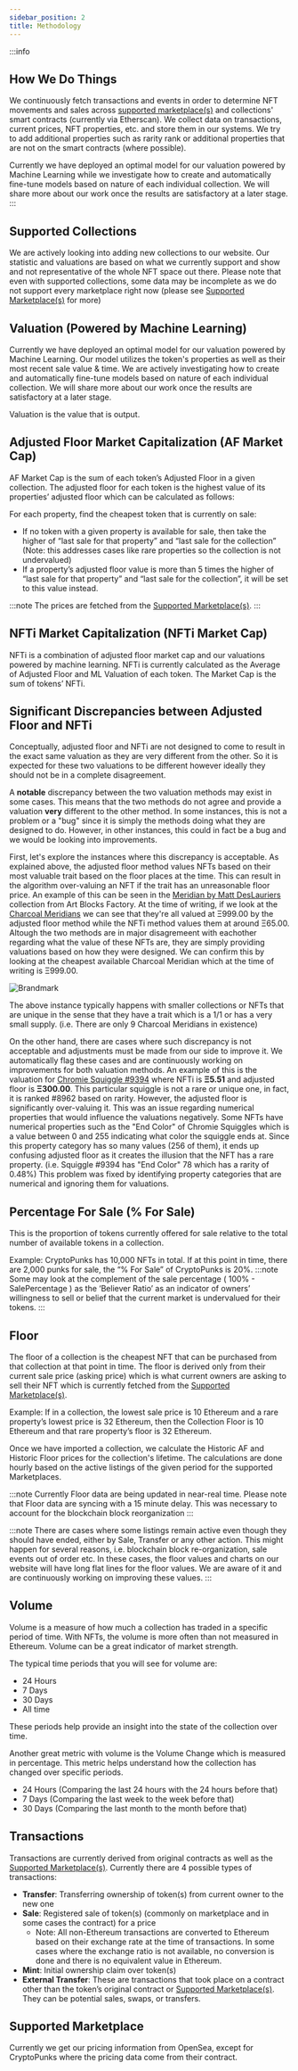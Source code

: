 ```yaml
---
sidebar_position: 2
title: Methodology
---
```


:::info
## How We Do Things

We continuously fetch transactions and events in order to determine NFT movements and sales across [supported marketplace(s)](#supported-marketplace) and collections' smart contracts (currently via Etherscan). We collect data on transactions, current prices, NFT properties, etc. and store them in our systems. We try to add additional properties such as rarity rank or additional properties that are not on the smart contracts (where possible).

Currently we have deployed an optimal model for our valuation powered by Machine Learning while we investigate how to create and automatically fine-tune models based on nature of each individual collection. We will share more about our work once the results are satisfactory at a later stage.
:::

## Supported Collections
We are actively looking into adding new collections to our website. Our statistic and valuations are based on what we currently support and show and not representative of the whole NFT space out there. Please note that even with supported collections, some data may be incomplete as we do not support every marketplace right now (please see [Supported Marketplace(s)](#supported-marketplace) for more)

## Valuation (Powered by Machine Learning)
Currently we have deployed an optimal model for our valuation powered by Machine Learning. Our model utilizes the token's properties as well as their most recent sale value & time.
We are actively investigating how to create and automatically fine-tune models based on nature of each individual collection. We will share more about our work once the results are satisfactory at a later stage.

Valuation is the value that is output.

## Adjusted Floor Market Capitalization (AF Market Cap)
AF Market Cap is the sum of each token’s Adjusted Floor in a given collection. The adjusted floor for each token is the highest value of its properties’ adjusted floor which can be calculated as follows:

For each property, find the cheapest token that is currently on sale:

- If no token with a given property is available for sale, then take the higher of “last sale for that property” and “last sale for the collection” (Note: this addresses cases like rare properties so the collection is not undervalued)
- If a property’s adjusted floor value is more than 5 times the higher of “last sale for that property” and “last sale for the collection”, it will be set to this value instead.

:::note
The prices are fetched from the [Supported Marketplace(s)](#supported-marketplace).
:::

## NFTi Market Capitalization (NFTi Market Cap)
NFTi is a combination of adjusted floor market cap and our valuations powered by machine learning. NFTi is currently calculated as 
the Average of Adjusted Floor and ML Valuation of each token. The Market Cap is the sum of tokens’ NFTi.

## Significant Discrepancies between Adjusted Floor and NFTi
Conceptually, adjusted floor and NFTi are not designed to come to result in the exact same valuation as they are very different from the other.
So it is expected for these two valuations to be different however ideally they should not be in a complete disagreement.

A **notable** discrepancy between the two valuation methods may exist in some cases. This means that the two methods do not agree and provide a valuation 
**very** different to the other method. In some instances, this is not a problem or a "bug" since it is simply the methods doing what they are designed to do.
However, in other instances, this could in fact be a bug and we would be looking into improvements.

First, let's explore the instances where this discrepancy is acceptable. As explained above, the adjusted floor method values NFTs based on their most valuable
trait based on the floor places at the time. This can result in the algorithm over-valuing an NFT if the trait has an unreasonable floor price. An example of this
can be seen in the [Meridian by Matt DesLauriers](https://nftvaluations.com/collections/meridian-by-matt-deslauriers?tab=overview) collection from Art Blocks Factory.
At the time of writing, if we look at the [Charcoal Meridians](https://nftvaluations.com/collections/meridian-by-matt-deslauriers?tab=nfts&PropertyId=408260&sort-by=Recent%20Sales)
we can see that they're all valued at Ξ999.00 by the adjusted floor method while the NFTi method values them at around Ξ65.00. Altough the two methods are in major
disagremeent with eachother regarding what the value of these NFTs are, they are simply providing valuations based on how they were designed. 
We can confirm this by looking at the cheapest available Charcoal Meridian which at the time of writing is Ξ999.00.

![Brandmark](/img/methodology/discrepancy-charcoal-meridian.jpg)

The above instance typically happens with smaller collections or NFTs that are unique in the sense that they have a trait which is a 1/1 or has a very small supply.
(i.e. There are only 9 Charcoal Meridians in existence)

On the other hand, there are cases where such discrepancy is not acceptable and adjustments must be made from our side to improve it. We automatically flag
these cases and are continuously working on improvements for both valuation methods. An example of this is the valuation for 
[Chromie Squiggle #9394](https://nftvaluations.com/collections/art-blocks-chromie-squiggle/9394) where NFTi is **Ξ5.51** and adjusted floor is **Ξ300.00**.
This particular squiggle is not a rare or unique one, in fact, it is ranked #8962 based on rarity. However, the adjusted floor is significantly over-valuing it.
This was an issue regarding numerical properties that would influence the valuations negatively. Some NFTs have numerical properties such as the "End Color" of 
Chromie Squiggles which is a value between 0 and 255 indicating what color the squiggle ends at. Since this property category has so many values (256 of them), it
ends up confusing adjusted floor as it creates the illusion that the NFT has a rare property. (i.e. Squiggle #9394 has "End Color" 78 which has a rarity of 0.48%)
This problem was fixed by identifying property categories that are numerical and ignoring them for valuations.

## Percentage For Sale (% For Sale)
This is the proportion of tokens currently offered for sale relative to the total number of available tokens in a collection.

Example: CryptoPunks has 10,000 NFTs in total. If at this point in time, there are 2,000 punks for sale, the “% For Sale” of CryptoPunks is 20%.
:::note
Some may look at the complement of the sale percentage ( 100% - SalePercentage ) as the ‘Believer Ratio’ as an indicator of owners’ willingness to sell or belief that the current market is undervalued for their tokens.
:::

## Floor
The floor of a collection is the cheapest NFT that can be purchased from that collection at that point in time. 
The floor is derived only from their current sale price (asking price) which is what current owners are asking 
to sell their NFT which is currently fetched from the [Supported Marketplace(s)](#supported-marketplace).

Example: If in a collection, the lowest sale price is 10 Ethereum and a rare property’s lowest price is 32 Ethereum, 
then the Collection Floor is 10 Ethereum and that rare property’s floor is 32 Ethereum.

Once we have imported a collection, we calculate the Historic AF and Historic Floor prices for the collection's lifetime. 
The calculations are done hourly based on the active listings of the given period for the supported Marketplaces.


:::note
Currently Floor data are being updated in near-real time. Please note that Floor data are syncing with a 15 minute delay. 
This was necessary to account for the blockchain block reorganization
:::

:::note
There are cases where some listings remain active even though they should have ended, either by Sale, Transfer or 
any other action. This might happen for several reasons, i.e. blockchain block re-organization, sale events out 
of order etc. In these cases, the floor values and charts on our website will have long flat lines for the floor 
values. We are aware of it and are continuously working on improving these values.
:::

## Volume
Volume is a measure of how much a collection has traded in a specific period of time. With NFTs, the volume is more often than not measured in Ethereum. Volume can be a great indicator of market strength.

The typical time periods that you will see for volume are:

- 24 Hours
- 7 Days
- 30 Days
- All time

These periods help provide an insight into the state of the collection over time.

Another great metric with volume is the Volume Change which is measured in percentage. This metric helps understand how the collection has changed over specific periods.

- 24 Hours (Comparing the last 24 hours with the 24 hours before that)
- 7 Days (Comparing the last week to the week before that)
- 30 Days (Comparing the last month to the month before that)

## Transactions
Transactions are currently derived from original contracts as well as the [Supported Marketplace(s)](#supported-marketplace). Currently there are 4 possible types of transactions:

- **Transfer**: Transferring ownership of token(s) from current owner to the new one
- **Sale**: Registered sale of token(s) (commonly on marketplace and in some cases the contract) for a price
  - Note: All non-Ethereum transactions are converted to Ethereum based on their exchange rate at the time of transactions. In some cases where the exchange ratio is not available, no conversion is done and there is no equivalent value in Ethereum.
- **Mint**: Initial ownership claim over token(s)
- **External Transfer**: These are transactions that took place on a contract other than the token’s original contract or [Supported Marketplace(s)](#supported-marketplace). They can be potential sales, swaps, or transfers.

## Supported Marketplace
Currently we get our pricing information from OpenSea, except for CryptoPunks where the pricing data come from their contract.